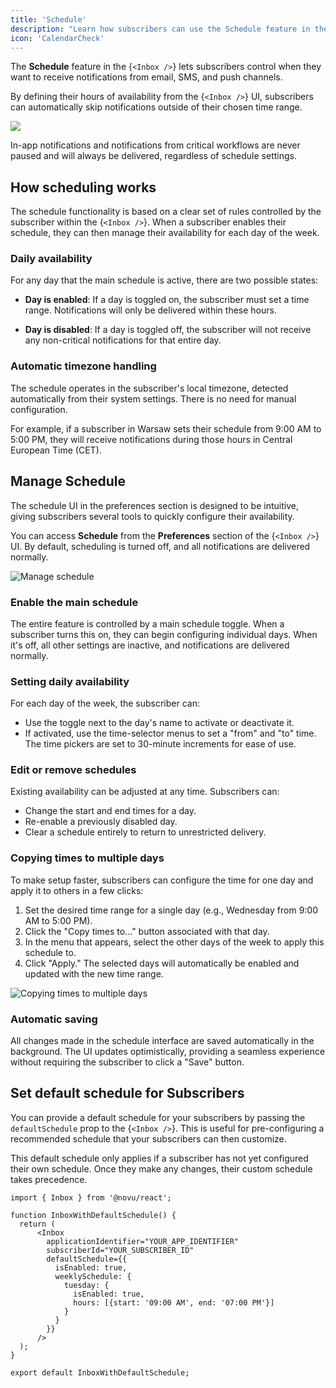 ```yaml
---
title: 'Schedule'
description: "Learn how subscribers can use the Schedule feature in the Inbox component to control when they receive notifications."
icon: 'CalendarCheck'
---
```


The **Schedule** feature in the <Method href="/platform/inbox/overview">{`<Inbox />`}</Method> lets subscribers control when they want to receive notifications from email, SMS, and push channels.

By defining their hours of availability from the <Method href="/platform/inbox/overview">{`<Inbox />`}</Method> UI, subscribers can automatically skip notifications outside of their chosen time range.

![](/images/inbox/schedule.png)

<Callout>In-app notifications and notifications from critical workflows are never paused and will always be delivered, regardless of schedule settings.</Callout>

## How scheduling works

The schedule functionality is based on a clear set of rules controlled by the subscriber within the <Method href="/platform/inbox/overview">{`<Inbox />`}</Method>. When a subscriber enables their schedule, they can then manage their availability for each day of the week.

### Daily availability
For any day that the main schedule is active, there are two possible states:

- **Day is enabled**: If a day is toggled on, the subscriber must set a time range. Notifications will only be delivered within these hours.

- **Day is disabled**: If a day is toggled off, the subscriber will not receive any non-critical notifications for that entire day.

### Automatic timezone handling

The schedule operates in the subscriber's local timezone, detected automatically from their system settings. There is no need for manual configuration.

For example, if a subscriber in Warsaw sets their schedule from 9:00 AM to 5:00 PM, they will receive notifications during those hours in Central European Time (CET).

## Manage Schedule

The schedule UI in the preferences section is designed to be intuitive, giving subscribers several tools to quickly configure their availability.

You can access **Schedule** from the **Preferences** section of the <Method href="/platform/inbox/overview">{`<Inbox />`}</Method> UI. By default, scheduling is turned off, and all notifications are delivered normally.

![Manage schedule](/images/inbox/inbox-schedule.png)

### Enable the main schedule

The entire feature is controlled by a main schedule toggle. When a subscriber turns this on, they can begin configuring individual days. When it's off, all other settings are inactive, and notifications are delivered normally.

### Setting daily availability

For each day of the week, the subscriber can:

- Use the toggle next to the day's name to activate or deactivate it.
- If activated, use the time-selector menus to set a "from" and "to" time. The time pickers are set to 30-minute increments for ease of use.

### Edit or remove schedules

Existing availability can be adjusted at any time. Subscribers can:
- Change the start and end times for a day.
- Re-enable a previously disabled day.
- Clear a schedule entirely to return to unrestricted delivery.

### Copying times to multiple days

To make setup faster, subscribers can configure the time for one day and apply it to others in a few clicks:

1. Set the desired time range for a single day (e.g., Wednesday from 9:00 AM to 5:00 PM).
2. Click the "Copy times to..." button associated with that day.
3. In the menu that appears, select the other days of the week to apply this schedule to.
4. Click "Apply." The selected days will automatically be enabled and updated with the new time range.

![Copying times to multiple days](/images/inbox/schedule.gif)

### Automatic saving

All changes made in the schedule interface are saved automatically in the background. The UI updates optimistically, providing a seamless experience without requiring the subscriber to click a "Save" button.

## Set default schedule for Subscribers

You can provide a default schedule for your subscribers by passing the `defaultSchedule` prop to the <Method href="/platform/inbox/overview">{`<Inbox />`}</Method>. This is useful for pre-configuring a recommended schedule that your subscribers can then customize.

This default schedule only applies if a subscriber has not yet configured their own schedule. Once they make any changes, their custom schedule takes precedence.

```tsx
import { Inbox } from '@novu/react';

function InboxWithDefaultSchedule() {
  return (
      <Inbox
        applicationIdentifier="YOUR_APP_IDENTIFIER"
        subscriberId="YOUR_SUBSCRIBER_ID"
        defaultSchedule={{
          isEnabled: true,
          weeklySchedule: {
            tuesday: {
              isEnabled: true,
              hours: [{start: '09:00 AM', end: '07:00 PM'}]
            }
          }
        }}
      />
  );
}

export default InboxWithDefaultSchedule;
```
